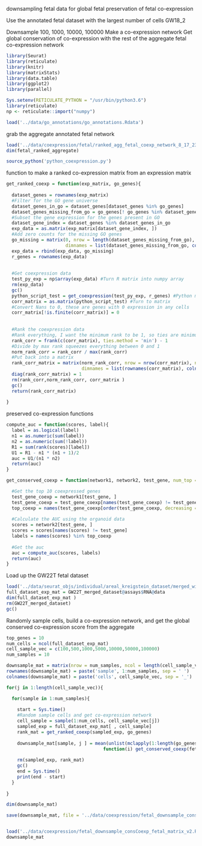 

downsampling fetal data for global fetal preservation of fetal co-expression

Use the annotated fetal dataset with the largest number of cells GW18_2

Downsample 100, 1000, 10000, 100000
Make a co-expression network
Get global conservation of co-expression with the rest of the aggregate fetal co-expression network

```r
library(Seurat)
library(reticulate)
library(knitr)
library(matrixStats)
library(data.table)
library(ggplot2)
library(parallel)

Sys.setenv(RETICULATE_PYTHON = "/usr/bin/python3.6")
library(reticulate)
np <- reticulate::import("numpy")

```





```r

load('../data/go_annotations/go_annotations.Rdata')
```
grab the aggregate annotated fetal network

```r
load('../data/coexpression/fetal/ranked_agg_fetal_coexp_network_8_17_23.Rdata')
dim(fetal_ranked_aggregate)

```


```r
source_python('python_coexpression.py')
```


function to make a ranked co-expression matrix from an expression matrix

```r

get_ranked_coexp = function(exp_matrix, go_genes){
  
  dataset_genes = rownames(exp_matrix)
  #Filter for the GO gene universe
  dataset_genes_in_go = dataset_genes[dataset_genes %in% go_genes]
  dataset_genes_missing_from_go = go_genes[! go_genes %in% dataset_genes]
  #Subset the gene expression for the genes present in GO
  dataset_gene_index = dataset_genes %in% dataset_genes_in_go
  exp_data = as.matrix(exp_matrix[dataset_gene_index, ])
  #Add zero counts for the missing GO genes
  go_missing = matrix(0, nrow = length(dataset_genes_missing_from_go), ncol = ncol(exp_data), 
                      dimnames = list(dataset_genes_missing_from_go, colnames(exp_data)))
  exp_data = rbind(exp_data, go_missing)
  r_genes = rownames(exp_data)
  
  
  #Get coexpression data
  test_py_exp = np$array(exp_data) #Turn R matrix into numpy array
  rm(exp_data)
  gc()
  python_script_test = get_coexpression(test_py_exp, r_genes) #Python method for spearman correlations, coexpression
  corr_matrix = as.matrix(python_script_test) #Turn to matrix
  #Convert Nans to 0, these are genes with 0 expression in any cells
  corr_matrix[!is.finite(corr_matrix)] = 0
  
  
  #Rank the coexpression data
  #Rank everything, I want the minimum rank to be 1, so ties are minimum. Subtracting 1 sets the minimum rank to 0
  rank_corr = frank(c(corr_matrix), ties.method = 'min') - 1
  #Divide by max rank squeezes everything between 0 and 1
  norm_rank_corr = rank_corr / max(rank_corr)
  #Put back into a matrix
  rank_corr_matrix = matrix(norm_rank_corr, nrow = nrow(corr_matrix), ncol = ncol(corr_matrix), 
                            dimnames = list(rownames(corr_matrix), colnames(corr_matrix)))
  diag(rank_corr_matrix) = 1
  rm(rank_corr,norm_rank_corr, corr_matrix )
  gc()
  return(rank_corr_matrix)
  
}


```



preserved co-expression functions


```r

compute_auc = function(scores, label){
  label = as.logical(label)
  n1 = as.numeric(sum(label))
  n2 = as.numeric(sum(!label))
  R1 = sum(rank(scores)[label])
  U1 = R1 - n1 * (n1 + 1)/2
  auc = U1/(n1 * n2)
  return(auc)
}

get_conserved_coexp = function(network1, network2, test_gene, num_top = 10){

  #Get the top 10 coexpressed genes
  test_gene_coexp = network1[test_gene, ]
  test_gene_coexp = test_gene_coexp[names(test_gene_coexp) != test_gene]
  top_coexp = names(test_gene_coexp[order(test_gene_coexp, decreasing = T)][1:num_top])
  
  #Calculate the AUC using the organoid data
  scores = network2[test_gene, ]
  scores = scores[names(scores) != test_gene]
  labels = names(scores) %in% top_coexp
  
  #Get the auc
  auc = compute_auc(scores, labels)
  return(auc)
}


```



Load up the GW22T fetal dataset

```r

load('../data/seurat_objs/individual/areal_kreigstein_dataset/merged_with_metadata/GW22T.Rdata' )
full_dataset_exp_mat = GW22T_merged_dataset@assays$RNA@data
dim(full_dataset_exp_mat )
rm(GW22T_merged_dataset)
gc()
```

Randomly sample cells, build a co-expression network, and get the global conserved co-expression score from the aggregate
```r
top_genes = 10
num_cells = ncol(full_dataset_exp_mat)
cell_sample_vec = c(100,500,1000,5000,10000,50000,100000)
num_samples = 10

downsample_mat = matrix(nrow = num_samples, ncol = length(cell_sample_vec))
rownames(downsample_mat) = paste('sample', 1:num_samples, sep = ' ')
colnames(downsample_mat) = paste('cells', cell_sample_vec, sep = '_')

for(j in 1:length(cell_sample_vec)){

  for(sample in 1:num_samples){
  
    start = Sys.time()
    #Random sample cells and get co-expression network
    cell_sample = sample(1:num_cells, cell_sample_vec[j])
    sampled_exp = full_dataset_exp_mat[ , cell_sample]
    rank_mat = get_ranked_coexp(sampled_exp, go_genes)
    
    downsample_mat[sample, j ] = mean(unlist(mclapply(1:length(go_genes), 
                                    function(i) get_conserved_coexp(fetal_ranked_aggregate, rank_mat, go_genes[i],top_genes ), mc.cores = 10)))
    
    rm(sampled_exp, rank_mat)
    gc()
    end = Sys.time()
    print(end - start)
  }
    
}


```




```r

dim(downsample_mat)

```

```r
save(downsample_mat, file = '../data/coexpression/fetal_downsample_consCoexp_fetal_matrix_v2.Rdata')



```


```r
load('../data/coexpression/fetal_downsample_consCoexp_fetal_matrix_v2.Rdata')
downsample_mat
```


















